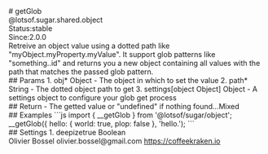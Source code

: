 <div class="docmap-mdx">
# getGlob
<div class="_namespace">@lotsof.sugar.shared.object</div>
<div class="_metas">
<div class="_status"><span class="_status-label">Status:</span><span class="_status-value -stable">stable</span></div>
<div class="_since"><span class="_since-label">Since:</span><span class="_since-value">2.0.0</span></div>
</div>
<div class="_description">
Retreive an object value using a dotted path like "myObject.myProperty.myValue".
It support glob patterns like "something..id" and returns you a new object containing
all values with the path that matches the passed glob pattern.
</div>
<div class="_params">
## Params
1. <span class="_name">obj<span class="_required">*</span></span><span class="_default"></span> <span class="_type">Object</span>
   - The object in which to set the value
2. <span class="_name">path<span class="_required">*</span></span><span class="_default"></span> <span class="_type">String</span>
   - The dotted object path to get
3. <span class="_name">settings</span><span class="_default">[object Object]</span> <span class="_type">Object</span>
   - A settings object to configure your glob get process
</div>
<div class="_return">
## Return
- <span class="_description">The getted value or "undefined" if nothing found...</span><span class="_default"></span><span class="_type">Mixed</span>
</div>
<div class="_examples">
## Examples
```js
import { __getGlob } from '@lotsof/sugar/object';
__getGlob({
 hello: {
    world: true,
    plop: false
}, 'hello.');
```
</div>
<div class="_settings">
## Settings
1. <span class="_name">deepize</span><span class="_default">true</span> <span class="_type">Boolean</span>
</div>
<div class="_author">
<span class="_name">Olivier Bossel</span>
<span class="_email">olivier.bossel@gmail.com</span>
<a href="https://coffeekraken.io" target="_blank" class="_url">https://coffeekraken.io</a>
</div>
</div>